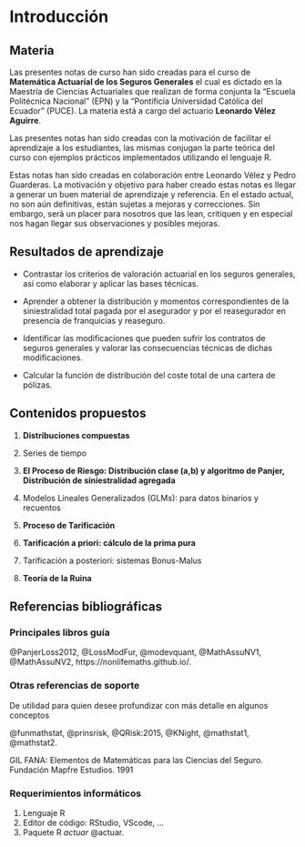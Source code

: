 <!------------------------------------------------------------------------------------------------->
# Introducción

<!------------------------------------------------------------------------------------------------->
## Materia

Las presentes notas de curso han sido creadas para el curso de **Matemática Actuarial de los 
Seguros Generales** el cual es dictado en la Maestría de Ciencias Actuariales que realizan de forma 
conjunta la "Escuela Politécnica Nacional" (EPN) y la "Pontificia Universidad Católica del Ecuador" 
(PUCE). La materia está a cargo del actuario **Leonardo Vélez Aguirre**. 

Las presentes notas han sido creadas con la motivación de facilitar el aprendizaje a los 
estudiantes, las mismas conjugan la parte teórica del curso con ejemplos prácticos implementados 
utilizando el lenguaje R.

Estas notas han sido creadas en colaboración entre Leonardo Vélez y Pedro Guarderas. La motivación
y objetivo para haber creado estas notas es llegar a generar un buen material de aprendizaje y 
referencia. En el estado actual, no son aún definitivas, están sujetas a mejoras y correcciones.
Sin embargo, será un placer para nosotros que las lean, critiquen y en especial nos hagan llegar
sus observaciones y posibles mejoras.

<!------------------------------------------------------------------------------------------------->
## Resultados de aprendizaje

- Contrastar los criterios de valoración actuarial en los seguros generales, así como elaborar y 
aplicar las bases técnicas.

- Aprender a obtener la distribución y momentos correspondientes de la siniestralidad total pagada
por el asegurador y por el reasegurador en presencia de franquicias y reaseguro.

- Identificar las modificaciones que pueden sufrir los contratos de seguros generales y valorar las
consecuencias técnicas de dichas modificaciones.

- Calcular la función de distribución del coste total de una cartera de pólizas.

## Contenidos propuestos

1. **Distribuciones compuestas**

2. Series de tiempo

3. **El Proceso de Riesgo: Distribución clase (a,b) y algoritmo de Panjer, Distribución de 
siniestralidad agregada**

4. Modelos Lineales Generalizados (GLMs): para datos binarios y recuentos

5. **Proceso de Tarificación**

6. **Tarificación a priori: cálculo de la prima pura**

7. Tarificación a posteriori: sistemas Bonus-Malus

8. **Teoría de la Ruina**

<!------------------------------------------------------------------------------------------------->
## Referencias bibliográficas

### Principales libros guía {-}

@PanjerLoss2012, 
@LossModFur, 
@modevquant, 
@MathAssuNV1, 
@MathAssuNV2, 
https://nonlifemaths.github.io/. 

### Otras referencias de soporte {-}

De utilidad para quien desee profundizar con más detalle en algunos conceptos

@funmathstat, 
@prinsrisk, 
@QRisk:2015, 
@KNight, 
@mathstat1, 
@mathstat2. 


GIL FANA: Elementos de Matemáticas para las Ciencias del Seguro. Fundación Mapfre Estudios. 1991

### Requerimientos informáticos {-}

1. Lenguaje R
2. Editor de código: RStudio, VScode, ...
3. Paquete R *actuar* @actuar.
